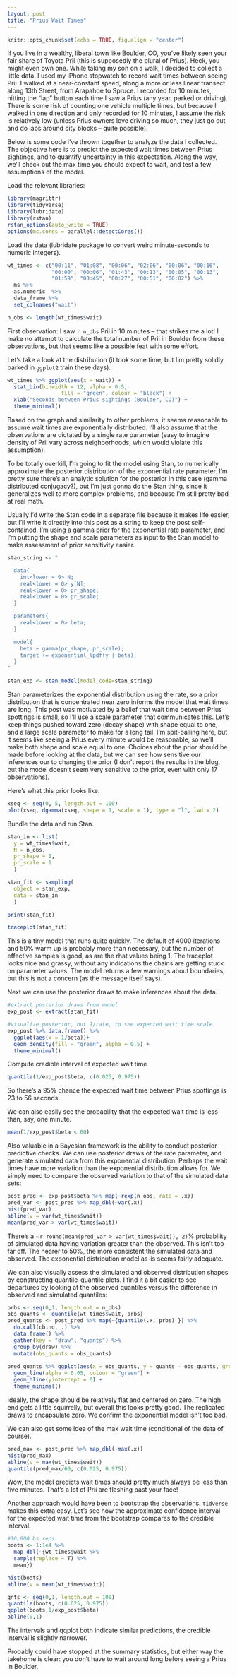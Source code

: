 ```yaml
---
layout: post
title: "Prius Wait Times"
---
```



```r
knitr::opts_chunk$set(echo = TRUE, fig.align = "center")
```


If you live in a wealthy, liberal town like Boulder, CO, you've likely seen your fair share of Toyota Prii (this is supposedly the plural of Prius). Heck, you might even own one. While taking my son on a walk, I decided to collect a little data. I used my iPhone stopwatch to record wait times between seeing Prii. I walked at a near-constant speed, along a more or less linear transect along 13th Street, from Arapahoe to Spruce. I recorded for 10 minutes, hitting the "lap" button each time I saw a Prius (any year, parked or driving). There is some risk of counting one vehicle multiple times, but because I walked in one direction and only recorded for 10 minutes, I assume the risk is relatively low (unless Prius owners love driving so much, they just go out and do laps around city blocks -- quite possible).

Below is some code I've thrown together to analyze the data I collected. The objective here is to predict the expected wait times between Prius sightings, and to quantify uncertainty in this expectation. Along the way, we'll check out the max time you should expect to wait, and test a few assumptions of the model.


Load the relevant libraries:
```r
library(magrittr)
library(tidyverse)
library(lubridate)
library(rstan)
rstan_options(auto_write = TRUE)
options(mc.cores = parallel::detectCores())
```


Load the data (lubridate package to convert weird minute-seconds to numeric integers).

```r
wt_times <- c("00:11", "01:08", "00:06", "02:06", "00:06", "00:16",
              "00:00", "00:06", "01:43", "00:13", "00:05", "00:13",
              "01:59", "00:45", "00:27", "00:51", "00:02") %>% 
  ms %>%
  as.numeric  %>%
  data_frame %>%
  set_colnames("wait")

n_obs <- length(wt_times$wait)
```

First observation: I saw `r n_obs` Prii in 10 minutes -- that strikes me a lot! I make no attempt to calculate the total number of Prii in Boulder from these observations, but that seems like a possible feat with some effort.

Let's take a look at the distribution (it took some time, but I'm pretty solidly parked in `ggplot2` train these days).

```r
wt_times %>% ggplot(aes(x = wait)) +
  stat_bin(binwidth = 12, alpha = 0.5,
                 fill = "green", colour = "black") +
  xlab("Seconds between Prius sightings (Boulder, CO)") +
  theme_minimal()
```


Based on the graph and similarity to other problems, it seems reasonable to assume wait times are exponentially distributed. I'll also assume that the observations are dictated by a single rate parameter (easy to imagine density of Prii vary across neighborhoods, which would violate this assumption). 

To be totally overkill, I'm going to fit the model using Stan, to numerically approximate the posterior distribution of the exponential rate parameter. I'm pretty sure there's an analytic solution for the posterior in this case (gamma distributed conjugacy?), but I'm just gonna do the Stan thing, since it generalizes well to more complex problems, and because I'm still pretty bad at real math.

Usually I'd write the Stan code in a separate file because it makes life easier, but I'll write it directly into this post as a string to keep the post self-contained. I'm using a gamma prior for the exponential rate parameter, and I'm putting the shape and scale parameters as input to the Stan model to make assessment of prior sensitivity easier.

```r

stan_string <- "

  data{
    int<lower = 0> N;
    real<lower = 0> y[N];
    real<lower = 0> pr_shape;
    real<lower = 0> pr_scale;
  }

  parameters{
    real<lower = 0> beta; 
  }

  model{
    beta ~ gamma(pr_shape, pr_scale);
    target += exponential_lpdf(y | beta);
  }
"

stan_exp <- stan_model(model_code=stan_string) 
```


Stan parameterizes the exponential distribution using the rate, so a prior distribution that is concentrated near zero informs the model that wait times are long. This post was motivated by a belief that wait time between Prius spottings is small, so I'll use a scale parameter that communicates this. Let's keep things pushed toward zero (decay shape) with shape equal to one, and a large scale parameter to make for a long tail. I'm spit-balling here, but it seems like seeing a Prius every minute would be reasonable, so we'll make both shape and scale equal to one. Choices about the prior should be made before looking at the data, but we can see how sensitive our inferences our to changing the prior (I don't report the results in the blog, but the model doesn't seem very sensitive to the prior, even with only 17 observations).

Here's what this prior looks like.

```r
xseq <- seq(0, 5, length.out = 100)
plot(xseq, dgamma(xseq, shape = 1, scale = 1), type = "l", lwd = 2)
```


Bundle the data and run Stan.

```r

stan_in <- list(
  y = wt_times$wait,
  N = n_obs,
  pr_shape = 1,
  pr_scale = 1
  )

stan_fit <- sampling(
  object = stan_exp,
  data = stan_in
  )

print(stan_fit)

traceplot(stan_fit)
```

This is a tiny model that runs quite quickly. The default of 4000 iterations and 50% warm up is probably more than necessary, but the number of effective samples is good, as are the rhat values being 1. The traceplot looks nice and grassy, without any indications the chains are getting stuck on parameter values. The model returns a few warnings about boundaries, but this is not a concern (as the message itself says).

Next we can use the posterior draws to make inferences about the data.

```r
#extract posterior draws from model
exp_post <- extract(stan_fit)

#visualize posterior, but 1/rate, to see expected wait time scale
exp_post %>% data.frame() %>% 
  ggplot(aes(x = 1/beta))+
  geom_density(fill = "green", alpha = 0.5) +
  theme_minimal()
```



Compute credible interval of expected wait time

```r
quantile(1/exp_post$beta, c(0.025, 0.975))
```

So there's a 95% chance the expected wait time between Prius spottings is 23 to 56 seconds.

We can also easily see the probability that the expected wait time is less than, say, one minute. 

```r
mean(1/exp_post$beta < 60)
```

Also valuable in a Bayesian framework is the ability to conduct posterior predictive checks. We can use posterior draws of the rate parameter, and generate simulated data from this exponential distribution. Perhaps the wait times have more variation than the exponential distribution allows for. We simply need to compare the observed variation to that of the simulated data sets:

```r
post_pred <- exp_post$beta %>% map(~rexp(n_obs, rate = .x))
pred_var <- post_pred %>% map_dbl(~var(.x))
hist(pred_var)
abline(v = var(wt_times$wait))
mean(pred_var > var(wt_times$wait))
```

There's a ~`r round(mean(pred_var > var(wt_times$wait)), 2)`% probability of simulated data having variation greater than the observed. This isn't too far off. The nearer to 50%, the more consistent the simulated data and observed. The exponential distribution model as-is seems fairly adequate.


We can also visually assess the simulated and observed distribution shapes by constructing quantile-quantile plots. I find it a bit easier to see departures by looking at the observed quantiles versus the difference in observed and simulated quantiles:

```r
prbs <- seq(0,1, length.out = n_obs)
obs_quants <- quantile(wt_times$wait, prbs)
pred_quants <- post_pred %>% map(~{quantile(.x, prbs) }) %>%
  do.call(cbind, .) %>% 
  data.frame() %>%
  gather(key = "draw", "quants") %>%
  group_by(draw) %>%
  mutate(obs_quants = obs_quants)
  
pred_quants %>% ggplot(aes(x = obs_quants, y = quants - obs_quants, group = draw))+
  geom_line(alpha = 0.05, colour = "green") +
  geom_hline(yintercept = 0) +
  theme_minimal()

```


Ideally, the shape should be relatively flat and centered on zero. The high end gets a little squirrelly, but overall this looks pretty good. The replicated draws to encapsulate zero. We confirm the exponential model isn't too bad.


We can also get some idea of the max wait time (conditional of the data of course).

```r
pred_max <- post_pred %>% map_dbl(~max(.x))
hist(pred_max)
abline(v = max(wt_times$wait))
quantile(pred_max/60, c(0.025, 0.975))
```

Wow, the model predicts wait times should pretty much always be less than five minutes. That's a lot of Prii are flashing past your face!


Another approach would have been to bootstrap the observations. `tidverse` makes this extra easy.
Let's see how the approximate confidence interval for the expected wait time from the bootstrap compares to the credible interval.
```r
#10,000 bs reps
boots <- 1:1e4 %>% 
  map_dbl(~{wt_times$wait %>% 
  sample(replace = T) %>% 
  mean})

hist(boots)
abline(v = mean(wt_times$wait))

qnts <- seq(0,1, length.out = 100)
quantile(boots, c(0.025, 0.975))
qqplot(boots,1/exp_post$beta)
abline(0,1)
```

The intervals and qqplot both indicate similar predictions, the credible interval is slightly narrower.

Probably could have stopped at the summary statistics, but either way the takehome is clear: you don't have to wait around long before seeing a Prius in Boulder.
